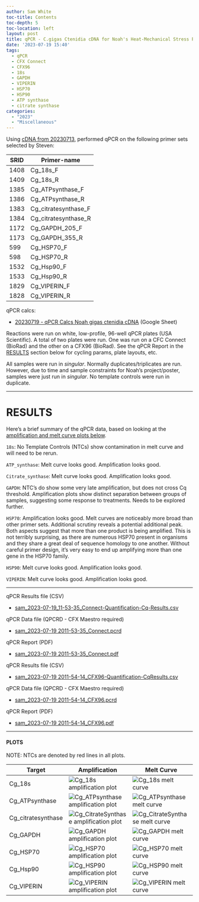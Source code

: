 ```yaml
---
author: Sam White
toc-title: Contents
toc-depth: 5
toc-location: left
layout: post
title: qPCR - C.gigas Ctenidia cDNA for Noah's Heat-Mechanical Stress Project
date: '2023-07-19 15:40'
tags: 
  - qPCR
  - CFX Connect
  - CFX96
  - 18s
  - GAPDH
  - VIPERIN
  - HSP70
  - HSP90
  - ATP synthase
  - citrate synthase
categories: 
  - "2023"
  - "Miscellaneous"
---
```

Using [cDNA from 20230713](https://robertslab.github.io/sams-notebook/posts/2023/2023-07-13-Reverse-Transcription---C.gigas-RNA-from-Noahs-Heat-Mechanical-Stress-Project/), performed qPCR on the following primer sets selected by Steven:

| SRID | Primer-name          |
|------|----------------------|
| 1408 | Cg_18s_F             |
| 1409 | Cg_18s_R             |
| 1385 | Cg_ATPsynthase_F     |
| 1386 | Cg_ATPsynthase_R     |
| 1383 | Cg_citratesynthase_F |
| 1384 | Cg_citratesynthase_R |
| 1172 | Cg_GAPDH_205_F       |
| 1173 | Cg_GAPDH_355_R       |
| 599  | Cg_HSP70_F           |
| 598  | Cg_HSP70_R           |
| 1532 | Cg_Hsp90_F           |
| 1533 | Cg_Hsp90_R           |
| 1829 | Cg_VIPERIN_F         |
| 1828 | Cg_VIPERIN_R         |

qPCR calcs:

- [20230719 - qPCR Calcs Noah gigas ctenidia cDNA](https://docs.google.com/spreadsheets/d/1DXVSlQtKJsmwNEUbx-IOEdoOFy8FwFqmw8n7LW3pqgw/edit#gid=0) (Google Sheet)

Reactions were run on white, low-profile, 96-well qPCR plates (USA Scientific). A total of two plates were run. One was run on a CFC Connect (BioRad) and the other on a CFX96 (BioRad). See the qPCR Report in the [RESULTS](#results) section below for cycling params, plate layouts, etc.

All samples were run in _singular_. Normally duplicates/triplicates are run. However, due to time and sample constraints for Noah's project/poster, samples were just run in _singular_. No template controls were run in duplicate. 


---

# RESULTS

Here's a brief summary of the qPCR data, based on looking at the [amplification and melt curve plots below](#plots).

`18s`: No Template Controls (NTCs) show contamination in melt curve and will need to be rerun.

`ATP_synthase`: Melt curve looks good. Amplification looks good.

`Citrate_synthase`: Melt curve looks good. Amplification looks good.

`GAPDH`: NTC's do show some very late amplification, but does not cross Cq threshold. Amplification plots show distinct separation between groups of samples, suggesting some response to treatments. Needs to be explored further.

`HSP70`: Amplification looks good. Melt curves are noticeably more broad than other primer sets. Additional scrutiny reveals a potential additional peak. Both aspects suggest that more than one product is being amplified. This is not terribly surprising, as there are numerous HSP70 present in organisms and they share a great deal of sequence homology to one another. Without careful primer design, it's very easy to end up amplifying more than one gene in the HSP70 family.

`HSP90`: Melt curve looks good. Amplification looks good.

`VIPERIN`: Melt curve looks good. Amplification looks good.

---

qPCR Results file (CSV)

- [sam_2023-07-19_11-53-35_Connect-Quantification-Cq-Results.csv](https://owl.fish.washington.edu/Athaliana/qPCR_data/sam_2023-07-19_11-53-35_Connect-Quantification-Cq-Results.csv)

qPCR Data file (QPCRD - CFX Maestro required)

- [sam_2023-07-19 2011-53-35_Connect.pcrd](https://owl.fish.washington.edu/scaphapoda/qPCR_data/cfx_connect_data/sam_2023-07-19%2011-53-35_Connect.pcrd)

qPCR Report (PDF)

- [sam_2023-07-19 2011-53-35_Connect.pdf](https://owl.fish.washington.edu/scaphapoda/qPCR_data/cfx_connect_data/sam_2023-07-19%2011-53-35_Connect.pdf)

qPCR Results file (CSV)

- [sam_2023-07-19 2011-54-14_CFX96-Quantification-CqResults.csv](https://owl.fish.washington.edu/Athaliana/qPCR_data/sam_2023-07-19%2011-54-14_CFX96-Quantification-CqResults.csv)

qPCR Data file (QPCRD - CFX Maestro required)

- [sam_2023-07-19 2011-54-14_CFX96.pcrd](https://owl.fish.washington.edu/scaphapoda/qPCR_data/cfx_connect_data/sam_2023-07-19%2011-54-14_CFX96.pcrd)

qPCR Report (PDF)

- [sam_2023-07-19 2011-54-14_CFX96.pdf](https://owl.fish.washington.edu/scaphapoda/qPCR_data/cfx_connect_data/sam_2023-07-19%2011-54-14_CFX96.pdf)

---

#### PLOTS

NOTE: NTCs are denoted by red lines in all plots.

| Target             | Amplification                                                                                                                                                  | Melt Curve                                                                                                                                              |
|--------------------|----------------------------------------------------------------------------------------------------------------------------------------------------------------|---------------------------------------------------------------------------------------------------------------------------------------------------------|
| Cg_18s             | ![Cg_18s amplification plot](https://owl.fish.washington.edu/Athaliana/qPCR_data/sam_2023-07-19%2011-53-35_Connect-Cg_18s-amp-plots.png)                         | ![Cg_18s melt curve](https://owl.fish.washington.edu/Athaliana/qPCR_data/sam_2023-07-19%2011-53-35_Connect-Cg_18s-melt-plots.png)                         |
| Cg_ATPsynthase     | ![Cg_ATPsynthase amplification plot](https://owl.fish.washington.edu/Athaliana/qPCR_data/sam_2023-07-19%2011-53-35_Connect-Cg_ATPsynthase-amp-plots.png)         | ![Cg_ATPsynthase melt curve](https://owl.fish.washington.edu/Athaliana/qPCR_data/sam_2023-07-19%2011-53-35_Connect-Cg_ATPsynthase-melt-plots.png)         |
| Cg_citratesynthase | ![Cg_CitrateSynthase amplification plot](https://owl.fish.washington.edu/Athaliana/qPCR_data/sam_2023-07-19%2011-53-35_Connect-Cg_CitrateSynthase-amp-plots.png) | ![Cg_CitrateSynthase melt curve](https://owl.fish.washington.edu/Athaliana/qPCR_data/sam_2023-07-19%2011-53-35_Connect-Cg_CitrateSynthase-melt-plots.png) |
| Cg_GAPDH           | ![Cg_GAPDH amplification plot](https://owl.fish.washington.edu/Athaliana/qPCR_data/sam_2023-07-19%2011-53-35_Connect-Cg_GAPDH-amp-plots.png)                     | ![Cg_GAPDH melt curve](https://owl.fish.washington.edu/Athaliana/qPCR_data/sam_2023-07-19%2011-53-35_Connect-Cg_GAPDH-melt-plots.png)                     |
| Cg_HSP70           | ![Cg_HSP70 amplification plot](https://owl.fish.washington.edu/Athaliana/qPCR_data/sam_2023-07-19%2011-54-14_CFX96-Cg_HSP70-amp-plots.png)                       | ![Cg_HSP70 melt curve](https://owl.fish.washington.edu/Athaliana/qPCR_data/sam_2023-07-19%2011-54-14_CFX96-Cg_HSP70-melt-plots.png)                       |
| Cg_Hsp90           | ![Cg_HSP90 amplification plot](https://owl.fish.washington.edu/Athaliana/qPCR_data/sam_2023-07-19%2011-54-14_CFX96-Cg_HSP90-amp-plots.png)                       | ![Cg_HSP90 melt curve](https://owl.fish.washington.edu/Athaliana/qPCR_data/sam_2023-07-19%2011-54-14_CFX96-Cg_HSP90-melt-plots.png)                       |
| Cg_VIPERIN         | ![Cg_VIPERIN amplification plot](https://owl.fish.washington.edu/Athaliana/qPCR_data/sam_2023-07-19%2011-54-14_CFX96-Cg_VIPERIN-amp-plots.png)                   | ![Cg_VIPERIN melt curve](https://owl.fish.washington.edu/Athaliana/qPCR_data/sam_2023-07-19%2011-54-14_CFX96-Cg_VIPERIN-melt-plots.png)                   |
